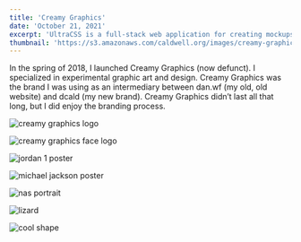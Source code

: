 ```yaml
---
title: 'Creamy Graphics'
date: 'October 21, 2021'
excerpt: 'UltraCSS is a full-stack web application for creating mockups and graphics with CSS.'
thumbnail: 'https://s3.amazonaws.com/caldwell.org/images/creamy-graphics/thumbnail.jpg'
---
```


<PrintPageContainer>
<Md>
In the spring of 2018, I launched Creamy Graphics (now defunct). I specialized in experimental graphic art and design. Creamy Graphics was the brand I was using as an intermediary between dan.wf (my old, old website) and dcald (my new brand). Creamy Graphics didn’t last all that long, but I did enjoy the branding process.

<Image
    src="https://s3.amazonaws.com/caldwell.org/images/creamy-graphics/creamy-graphics-logo.jpg"
    alt="creamy graphics logo"
    fullWidth={false}
/>
</Md>

<Image
    src="https://s3.amazonaws.com/caldwell.org/images/creamy-graphics/creamy-graphics-face-logo.jpg"
    alt="creamy graphics face logo"
    caption="The original face logo"
/>

<Image
    src="https://s3.amazonaws.com/caldwell.org/images/creamy-graphics/jordan-1-poster.png"
    alt="jordan 1 poster"
    caption="Poster design for Jordan 1 Breds"
/>

<Image
    src="https://s3.amazonaws.com/caldwell.org/images/creamy-graphics/michael-jackson-poster.jpg"
    alt="michael jackson poster"
    caption="Michael Jackson Poster"
/>

<Image
    src="https://s3.amazonaws.com/caldwell.org/images/creamy-graphics/nas-portrait.png"
    alt="nas portrait"
    caption="Nas portrait"
/>

<Image
    src="https://s3.amazonaws.com/caldwell.org/images/creamy-graphics/lizard.png"
    alt="lizard"
    caption="Lizard"
/>

<Image
    src="https://s3.amazonaws.com/caldwell.org/images/creamy-graphics/cool-shape.png"
    alt="cool shape"
    caption="Cool shape"
/>
</PrintPageContainer>